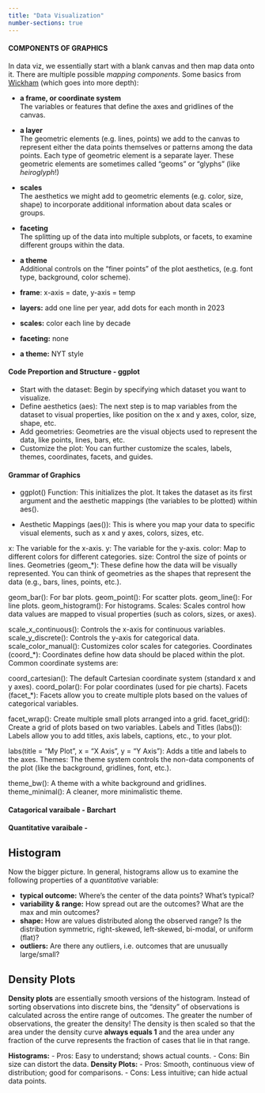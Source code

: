 ```yaml
---
title: "Data Visualization"
number-sections: true
---
```


#### COMPONENTS OF GRAPHICS {-}

In data viz, we essentially start with a blank canvas and then map data onto it. There are multiple possible *mapping components*. Some basics from [Wickham](https://ggplot2-book.org/introduction) (which goes into more depth):

-   **a frame, or coordinate system**\
    The variables or features that define the axes and gridlines of the canvas.

-   **a layer**\
    The geometric elements (e.g. lines, points) we add to the canvas to represent either the data points themselves or patterns among the data points. Each type of geometric element is a separate layer. These geometric elements are sometimes called "geoms" or "glyphs" (like *heiroglyph*!)

-   **scales**\
    The aesthetics we might add to geometric elements (e.g. color, size, shape) to incorporate additional information about data scales or groups.

-   **faceting**\
    The splitting up of the data into multiple subplots, or facets, to examine different groups within the data.

-   **a theme**\
    Additional controls on the "finer points" of the plot aesthetics, (e.g. font type, background, color scheme).
    
-   **frame**: x-axis = date, y-axis = temp
-   **layers:** add one line per year, add dots for each month in 2023
-   **scales:** color each line by decade
-   **faceting:** none
-   **a theme:** NYT style

#### Code Preportion and Structure - ggplot {-}

- Start with the dataset: Begin by specifying which dataset you want to visualize.
- Define aesthetics (aes): The next step is to map variables from the dataset to visual properties, like position on the x and y axes, color, size, shape, etc.
- Add geometries: Geometries are the visual objects used to represent the data, like points, lines, bars, etc.
- Customize the plot: You can further customize the scales, labels, themes, coordinates, facets, and guides.

#### Grammar of Graphics {-}

- ggplot() Function: This initializes the plot. It takes the dataset as its first argument and the aesthetic mappings (the variables to be plotted) within aes().

- Aesthetic Mappings (aes()): This is where you map your data to specific visual elements, such as x and y axes, colors, sizes, etc.

x: The variable for the x-axis.
y: The variable for the y-axis.
color: Map to different colors for different categories.
size: Control the size of points or lines.
Geometries (geom_*): These define how the data will be visually represented. You can think of geometries as the shapes that represent the data (e.g., bars, lines, points, etc.).

geom_bar(): For bar plots.
geom_point(): For scatter plots.
geom_line(): For line plots.
geom_histogram(): For histograms.
Scales: Scales control how data values are mapped to visual properties (such as colors, sizes, or axes).

scale_x_continuous(): Controls the x-axis for continuous variables.
scale_y_discrete(): Controls the y-axis for categorical data.
scale_color_manual(): Customizes color scales for categories.
Coordinates (coord_*): Coordinates define how data should be placed within the plot. Common coordinate systems are:

coord_cartesian(): The default Cartesian coordinate system (standard x and y axes).
coord_polar(): For polar coordinates (used for pie charts).
Facets (facet_*): Facets allow you to create multiple plots based on the values of categorical variables.

facet_wrap(): Create multiple small plots arranged into a grid.
facet_grid(): Create a grid of plots based on two variables.
Labels and Titles (labs()): Labels allow you to add titles, axis labels, captions, etc., to your plot.

labs(title = "My Plot", x = "X Axis", y = "Y Axis"): Adds a title and labels to the axes.
Themes: The theme system controls the non-data components of the plot (like the background, gridlines, font, etc.).

theme_bw(): A theme with a white background and gridlines.
theme_minimal(): A cleaner, more minimalistic theme.


#### Catagorical varaibale - Barchart


#### Quantitative varaibale - 

## Histogram 

Now the bigger picture. In general, histograms allow us to examine the following properties of a *quantitative* variable:

-   **typical outcome:** Where’s the center of the data points? What's typical?   
-   **variability & range:** How spread out are the outcomes? What are the max and min outcomes?
-   **shape:** How are values distributed along the observed range? Is the distribution symmetric, right-skewed, left-skewed, bi-modal, or uniform (flat)?
-   **outliers:** Are there any outliers, i.e. outcomes that are unusually large/small?

## Density Plots

**Density plots** are essentially smooth versions of the histogram. Instead of sorting observations into discrete bins, the "density" of observations is calculated across the entire range of outcomes. The greater the number of observations, the greater the density! The density is then scaled so that the area under the density curve **always equals 1** and the area under any fraction of the curve represents the fraction of cases that lie in that range.

**Histograms:**
- Pros: Easy to understand; shows actual counts.
- Cons: Bin size can distort the data.
**Density Plots:**
- Pros: Smooth, continuous view of distribution; good for comparisons.
- Cons: Less intuitive; can hide actual data points.

